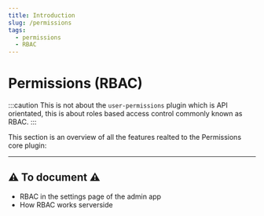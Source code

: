 ```yaml
---
title: Introduction
slug: /permissions
tags:
  - permissions
  - RBAC
---
```


# Permissions (RBAC)

:::caution
This is not about the `user-permissions` plugin which is API orientated, this is about roles based access control commonly known as RBAC.
:::

This section is an overview of all the features realted to the Permissions core plugin:


<DocCardList items={useCurrentSidebarCategory().items} />

---

## ⚠️ To document ⚠️

- RBAC in the settings page of the admin app
- How RBAC works serverside
